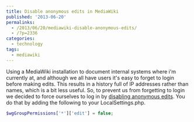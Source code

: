 ```yaml
---
title: Disable anonymous edits in MediaWiki
published: '2013-06-20'
permalinks:
  - /2013/06/20/mediawiki-disable-anonymous-edits/
  - /?p=2336
categories:
  - technology
tags:
  - mediawiki
---
```


Using a MediaWiki installation to document internal systems where i'm currently at, and although we all have users it's easy to forget to login before making edits. This results in a history full of IP addresses rather than names, which is a bit less useful. So, to prevent us from forgetting to login we decided to force ourselves to log in by [disabling anonymous edits](https://www.mediawiki.org/wiki/Manual_talk:$wgGroupPermissions#Allow_just_registered_users_to_edit_pages.3F). You do that by adding the following to your LocalSettings.php.

```php
$wgGroupPermissions['*']['edit'] = false;
```
